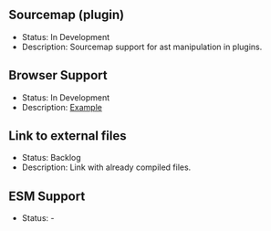 ## Sourcemap (plugin)

- Status: <Badge type="tip">In Development</Badge>
- Description: Sourcemap support for ast manipulation in plugins.

## Browser Support

- Status: <Badge type="tip">In Development</Badge>
- Description: [Example](https://github.com/zely-js/serpack/tree/main/fixtures/browser)

## Link to external files

- Status: <Badge type="warning">Backlog</Badge>
- Description: Link with already compiled files.

## ESM Support

- Status: <Badge type="error">-</Badge>
